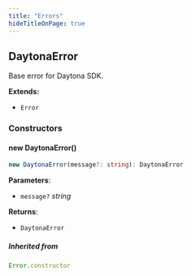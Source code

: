 ```yaml
---
title: "Errors"
hideTitleOnPage: true
---
```



## DaytonaError

Base error for Daytona SDK.

**Extends:**

- `Error`

### Constructors

#### new DaytonaError()

```ts
new DaytonaError(message?: string): DaytonaError
```

**Parameters**:

- `message?` _string_


**Returns**:

- `DaytonaError`

##### Inherited from

```ts
Error.constructor
```
